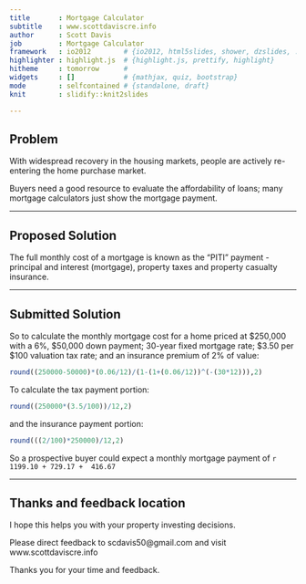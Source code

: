 ```yaml
---
title       : Mortgage Calculator
subtitle    : www.scottdaviscre.info
author      : Scott Davis
job         : Mortgage Calculator
framework   : io2012        # {io2012, html5slides, shower, dzslides, ...}
highlighter : highlight.js  # {highlight.js, prettify, highlight}
hitheme     : tomorrow      # 
widgets     : []            # {mathjax, quiz, bootstrap}
mode        : selfcontained # {standalone, draft}
knit        : slidify::knit2slides

---
```

## Problem

With widespread recovery in the housing markets, people are actively re-entering the home purchase market.

Buyers need a good resource to evaluate the affordability of loans; many mortgage calculators just show the mortgage payment.

---

## Proposed Solution

The full monthly cost of a mortgage is known as the "PITI" payment - principal and interest (mortgage), property taxes and property casualty insurance.


---

## Submitted Solution

So to calculate the monthly mortgage cost for a home priced at $250,000 with a 6%, $50,000 down payment; 30-year fixed mortgage rate; $3.50 per $100 valuation tax rate; and an insurance premium of 2% of value:

```r
round((250000-50000)*(0.06/12)/(1-(1+(0.06/12))^(-(30*12))),2)
```

To calculate the tax payment portion:

```r
round((250000*(3.5/100))/12,2)
```

and the insurance payment portion:

```r
round(((2/100)*250000)/12,2)
```

So a prospective buyer could expect a monthly mortgage payment of `r 1199.10 + 729.17 + 
416.67`

---

## Thanks and feedback location

I hope this helps you with your property investing decisions.

Please direct feedback to scdavis50@gmail.com and visit www.scottdaviscre.info

Thanks you for your time and feedback.
